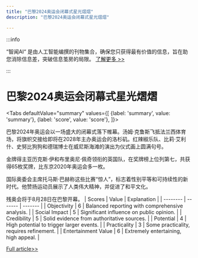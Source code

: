 ```yaml
---
title: "巴黎2024奥运会闭幕式星光熠熠"
description: "巴黎2024奥运会闭幕式星光熠熠"

---
```



:::info

“智闻AI“ 是由人工智能编撰的刊物集合，确保您只获得最有价值的信息，旨在助您消除信息差，突破信息茧房的局限。  [了解更多 >>](/)

:::

# 巴黎2024奥运会闭幕式星光熠熠


<Tabs
	defaultValue="summary"
	values={[
	{label: 'summary', value: 'summary'},
	{label: 'score', value: 'score'},
]}>
<TabItem value="summary">


巴黎2024年奥运会以一场盛大的闭幕式落下帷幕。汤姆·克鲁斯飞抵法兰西体育场，将旗帜交接给即将在2028年主办奥运会的洛杉矶。红辣椒乐队、比莉·艾利什、史努比狗狗和德瑞博士在威尼斯海滩的演出为仪式画上圆满句号。

金牌得主亚历克斯·伊和布里奥尼·佩奇领衔的英国队，在奖牌榜上位列第七，共获得65枚奖牌，比东京2020年奥运会多一枚。

国际奥委会主席托马斯·巴赫称这些比赛“惊人”，标志着性别平等和可持续性的新时代。他赞扬运动员展示了人类伟大精神，并促进了和平文化。

残奥会将于8月28日在巴黎开幕。
</TabItem>
<TabItem value="score">
	| Scores     | Value   | Explanation |
	| -------- | ------- | ------- |
	| Objectivity  | 6    | Balanced reporting with comprehensive analysis.    |
	| Social Impact | 5     | Significant influence on public opinion.    |
	| Credibility    | 5    | Solid evidence from authoritative sources.    |
	| Potential    | 4    | High potential to trigger larger events.    |
	| Practicality    | 3    | Some practicality, requires refinement.    |
	| Entertainment Value    | 6    | Extremely entertaining, high appeal.    |
</TabItem>
</Tabs>

[Full article>>](https://www.bbc.com/sport/olympics/articles/c74lx7kxpj4o)
